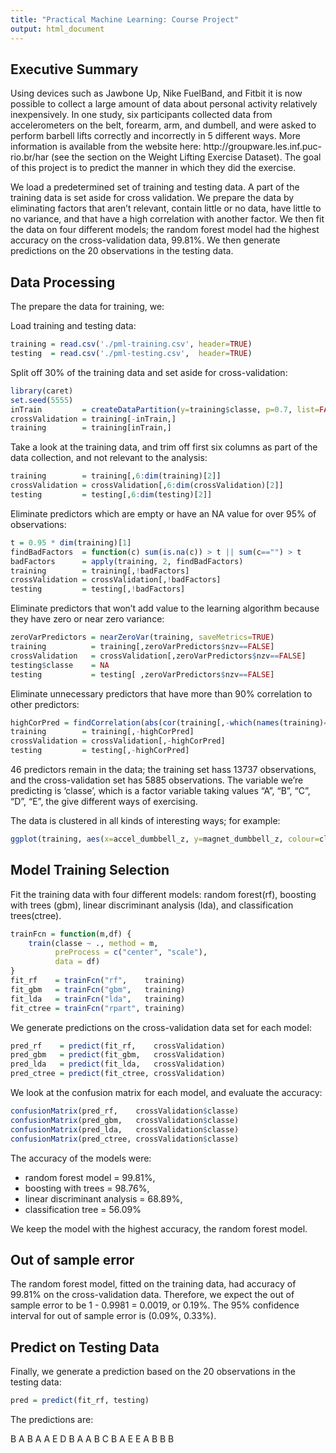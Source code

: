 ```yaml
---
title: "Practical Machine Learning: Course Project"
output: html_document
---
```


## Executive Summary

Using devices such as Jawbone Up, Nike FuelBand, and Fitbit it is now possible to collect a large amount of data about personal activity relatively inexpensively. In one study, six participants collected data from accelerometers on the belt, forearm, arm, and dumbell, and were asked to perform barbell lifts correctly and incorrectly in 5 different ways. More information is available from the website here: http://groupware.les.inf.puc-rio.br/har (see the section on the Weight Lifting Exercise Dataset). The goal of this project is to predict the manner in which they did the exercise. 

We load a predetermined set of training and testing data. A part of the training data is set aside for cross validation. We prepare the data by eliminating factors that aren't relevant, contain little or no data, have little to no variance, and that have a high correlation with another factor. We then fit the data on four different models; the random forest model had the highest accuracy on the cross-validation data, 99.81%. We then generate predictions on the 20 observations in the testing data.

## Data Processing

The prepare the data for training, we:

Load training and testing data:

```r
training = read.csv('./pml-training.csv', header=TRUE)
testing  = read.csv('./pml-testing.csv',  header=TRUE)
```

Split off 30% of the training data and set aside for cross-validation:

```r
library(caret)
set.seed(5555)
inTrain         = createDataPartition(y=training$classe, p=0.7, list=FALSE)
crossValidation = training[-inTrain,]
training        = training[inTrain,]
```

Take a look at the training data, and trim off first six columns as part of the data collection, and not relevant to the analysis:

```r
training        = training[,6:dim(training)[2]]
crossValidation = crossValidation[,6:dim(crossValidation)[2]]
testing         = testing[,6:dim(testing)[2]]
```

Eliminate predictors which are empty or have an NA value for over 95% of observations:

```r
t = 0.95 * dim(training)[1]
findBadFactors  = function(c) sum(is.na(c)) > t || sum(c=="") > t 
badFactors      = apply(training, 2, findBadFactors) 
training        = training[,!badFactors]
crossValidation = crossValidation[,!badFactors]
testing         = testing[,!badFactors]
```

Eliminate predictors that won't add value to the learning algorithm because they have zero or near zero variance:

```r
zeroVarPredictors = nearZeroVar(training, saveMetrics=TRUE)
training          = training[,zeroVarPredictors$nzv==FALSE]
crossValidation   = crossValidation[,zeroVarPredictors$nzv==FALSE]
testing$classe    = NA
testing           = testing[ ,zeroVarPredictors$nzv==FALSE]
```

Eliminate unnecessary predictors that have more than 90% correlation to other predictors:

```r
highCorPred = findCorrelation(abs(cor(training[,-which(names(training)=="classe")])),0.9)
training        = training[,-highCorPred]
crossValidation = crossValidation[,-highCorPred]
testing         = testing[,-highCorPred]
```

46 predictors remain in the data; the training set hass 13737 observations, and the cross-validation set has 5885 observations. The variable we're predicting is 'classe', which is a factor variable taking values "A", "B", "C", "D", "E", the give different ways of exercising.

The data is clustered in all kinds of interesting ways; for example:

```r
ggplot(training, aes(x=accel_dumbbell_z, y=magnet_dumbbell_z, colour=classe)) + geom_point()
```

## Model Training Selection

Fit the training data with four different models: random forest(rf), boosting with trees (gbm), linear discriminant analysis (lda), and classification trees(ctree).

```r
trainFcn = function(m,df) {
    train(classe ~ ., method = m, 
          preProcess = c("center", "scale"), 
          data = df)
}
fit_rf    = trainFcn("rf",    training)
fit_gbm   = trainFcn("gbm",   training)
fit_lda   = trainFcn("lda",   training)
fit_ctree = trainFcn("rpart", training)
```

We generate predictions on the cross-validation data set for each model:

```r
pred_rf    = predict(fit_rf,    crossValidation)
pred_gbm   = predict(fit_gbm,   crossValidation)
pred_lda   = predict(fit_lda,   crossValidation)
pred_ctree = predict(fit_ctree, crossValidation)
```

We look at the confusion matrix for each model, and evaluate the accuracy:

```r
confusionMatrix(pred_rf,    crossValidation$classe)
confusionMatrix(pred_gbm,   crossValidation$classe)
confusionMatrix(pred_lda,   crossValidation$classe)
confusionMatrix(pred_ctree, crossValidation$classe)
```

The accuracy of the models were:

* random forest model = 99.81%, 
* boosting with trees = 98.76%, 
* linear discriminant analysis = 68.89%, 
* classification tree = 56.09%

We keep the model with the highest accuracy, the random forest model.

## Out of sample error

The random forest model, fitted on the training data, had accuracy of 99.81% on the cross-validation data. Therefore, we expect the out of sample error to be 1 - 0.9981 = 0.0019, or 0.19%. The 95% confidence interval for out of sample error is (0.09%, 0.33%).

## Predict on Testing Data

Finally, we generate a prediction based on the 20 observations in the testing data:

```r
pred = predict(fit_rf, testing)
```

The predictions are:

B A B A A E D B A A B C B A E E A B B B